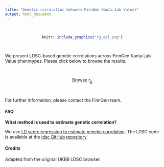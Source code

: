 ```yaml
---
title: "Genetic correlation between FinnGen Kanta Lab Values"
output: html_document
---
```


<br>

<center>
```r
knitr::include_graphics("rg_col.svg")
```
</center>

<br>

<div class="well">

We present LDSC-based genetic correlations across FinnGen Kanta Lab Value phenotypes. Please click below to browse the results.

<br>

<div style="text-align: center;">
<a href="rg_browser/" class="btn btn-primary btn-lg">Browse  $r_g$</a>
</div>

<br>

For further information, please contact the FinnGen team.

</div>

<div class="well">

#### FAQ

**What method is used to estimate genetic correlation?**

We use [LD score regression to estimate genetic correlation](https://www.ncbi.nlm.nih.gov/pmc/articles/PMC4495769/). The LDSC code is available at the [ldsc GitHub repository](https://github.com/bulik/ldsc).

</div>

<div class="well">

#### Credits

Adapted from the original UKBB LDSC browser.

</div>
